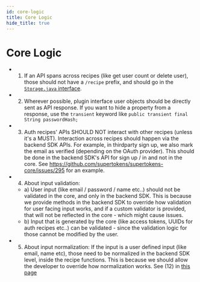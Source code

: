 ```yaml
---
id: core-logic
title: Core Logic
hide_title: true
---
```


# Core Logic

- 1) If an API spans across recipes (like get user count or delete user), those should not have a `/recipe` prefix, and should go in the [`Storage.java` interface](https://github.com/supertokens/supertokens-plugin-interface/blob/master/src/main/java/io/supertokens/pluginInterface/Storage.java).
- 2) Wherever possible, plugin interface user objects should be directly sent as API response. If you want to hide a property from a response, use the `transient` keyword like `public transient final String passwordHash;`
- 3) Auth recipes' APIs SHOULD NOT interact with other recipes (unless it's a MUST). Interaction across recipes should happen via the backend SDK APIs. For example, in thirdparty sign up, we also mark the email as verified (depending on the OAuth provider). This should be done in the backend SDK's API for sign up / in and not in the core. See https://github.com/supertokens/supertokens-core/issues/295 for an example.
- 4) About input validation:
   - a) User input (like email / password / name etc..) should not be validated in the core, and only in the backend SDK. This is because we provide methods in the backend SDK to override how validation for user facing input works, and if a custom validator is provided, that will not be reflected in the core - which might cause issues.
   - b) Input that is generated by the core (like access tokens, UUIDs for auth recipes etc..) can be validated - since the validation logic for those cannot be modified by the user.
- 5) About input normalization: If the input is a user defined input (like email, name etc), those need to be normalized in the backend SDK level, inside the recipe functions. This is because we should allow the developer to override how normalization works. See (12) in [this page](../backend)